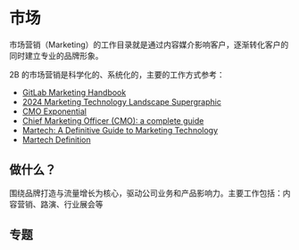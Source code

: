 

# 市场

市场营销（Marketing）的工作目录就是通过内容媒介影响客户，逐渐转化客户的同时建立专业的品牌形象。  

2B 的市场营销是科学化的、系统化的，主要的工作方式参考：

- [GitLab Marketing Handbook](https://handbook.gitlab.com/handbook/marketing/)
- [2024 Marketing Technology Landscape Supergraphic](https://chiefmartec.com/2024/05/2024-marketing-technology-landscape-supergraphic-14106-martech-products-27-8-growth-yoy/)
- [CMO Exponential](https://cmox.co/)
- [Chief Marketing Officer (CMO): a complete guide](https://awware.co/blog/chief-marketing-officer)
- [Martech: A Definitive Guide to Marketing Technology](https://www.wrike.com/marketing-guide/martech/)
- [Martech Definition](https://builtin.com/martech)

## 做什么？

围绕品牌打造与流量增长为核心，驱动公司业务和产品影响力。主要工作包括：内容营销、路演、行业展会等

## 专题

<DocCardList items={useCurrentSidebarCategory().items}/>